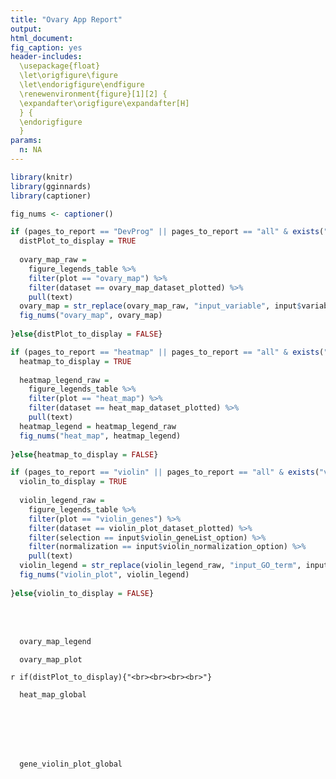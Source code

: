 ```yaml
---
title: "Ovary App Report"
output:
html_document:
fig_caption: yes
header-includes:
  \usepackage{float}
  \let\origfigure\figure
  \let\endorigfigure\endfigure
  \renewenvironment{figure}[1][2] {
  \expandafter\origfigure\expandafter[H]
  } {
  \endorigfigure
  }
params:
  n: NA
---
```


```r
library(knitr)
library(gginnards)
library(captioner)

fig_nums <- captioner()

if (pages_to_report == "DevProg" || pages_to_report == "all" & exists("ovary_map_dataset_plotted")) {
  distPlot_to_display = TRUE
  
  ovary_map_raw =
    figure_legends_table %>%
    filter(plot == "ovary_map") %>%
    filter(dataset == ovary_map_dataset_plotted) %>%
    pull(text)
  ovary_map = str_replace(ovary_map_raw, "input_variable", input$variable)
  fig_nums("ovary_map", ovary_map)
  
}else{distPlot_to_display = FALSE}

if (pages_to_report == "heatmap" || pages_to_report == "all" & exists("heat_map_dataset_plotted")) {
  heatmap_to_display = TRUE
  
  heatmap_legend_raw =
    figure_legends_table %>%
    filter(plot == "heat_map") %>%
    filter(dataset == heat_map_dataset_plotted) %>%
    pull(text)
  heatmap_legend = heatmap_legend_raw
  fig_nums("heat_map", heatmap_legend)
  
}else{heatmap_to_display = FALSE}

if (pages_to_report == "violin" || pages_to_report == "all" & exists("violin_plot_dataset_plotted")) {
  violin_to_display = TRUE
  
  violin_legend_raw = 
    figure_legends_table %>% 
    filter(plot == "violin_genes") %>% 
    filter(dataset == violin_plot_dataset_plotted) %>% 
    filter(selection == input$violin_geneList_option) %>% 
    filter(normalization == input$violin_normalization_option) %>% 
    pull(text)
  violin_legend = str_replace(violin_legend_raw, "input_GO_term", input$GO_term)
  fig_nums("violin_plot", violin_legend)
  
}else{violin_to_display = FALSE}

```
<br><br>

```r
  ovary_map_legend
```

```r
  ovary_map_plot
```

`r if(distPlot_to_display){"<br><br><br><br>"}`

```r
  heat_map_global
```
<br><br><br><br>
```r
  gene_violin_plot_global
```

